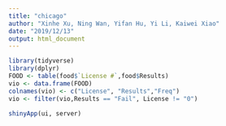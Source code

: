 ```yaml
---
title: "chicago"
author: "Xinhe Xu, Ning Wan, Yifan Hu, Yi Li, Kaiwei Xiao"
date: "2019/12/13"
output: html_document
---
```

```r
library(tidyverse)
library(dplyr)
FOOD <- table(food$`License #`,food$Results)
vio <- data.frame(FOOD)
colnames(vio) <- c("License", "Results","Freq")
vio <- filter(vio,Results == "Fail", License != "0")

shinyApp(ui, server)
```



